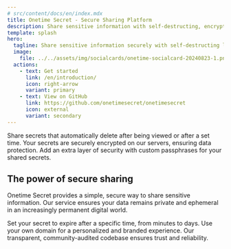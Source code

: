 ```yaml
---
# src/content/docs/en/index.mdx
title: Onetime Secret - Secure Sharing Platform
description: Share sensitive information with self-destructing, encrypted links that are viewable only once.
template: splash
hero:
  tagline: Share sensitive information securely with self-destructing links that are only viewable once.
  image:
    file: ../../assets/img/socialcards/onetime-socialcard-20240823-1.png
  actions:
    - text: Get started
      link: /en/introduction/
      icon: right-arrow
      variant: primary
    - text: View on GitHub
      link: https://github.com/onetimesecret/onetimesecret
      icon: external
      variant: secondary
---
```



<CardGrid stagger>
  <Card title="Self-destructing messages" icon="trash">
    Share secrets that automatically delete after being viewed or after a set time.
  </Card>
  <Card title="Server-side encryption" icon="lock-closed">
    Your secrets are securely encrypted on our servers, ensuring data protection.
  </Card>
  <Card title="Passphrase protection" icon="key">
    Add an extra layer of security with custom passphrases for your shared secrets.
  </Card>
</CardGrid>

## The power of secure sharing

Onetime Secret provides a simple, secure way to share sensitive information. Our service ensures your data remains private and ephemeral in an increasingly permanent digital world.

<CardGrid>
  <Card title="Customizable expiration" icon="clock">
    Set your secret to expire after a specific time, from minutes to days.
  </Card>
  <Card title="Custom domains" icon="globe">
    Use your own domain for a personalized and branded experience.
  </Card>
  <Card title="Open source" icon="github">
    Our transparent, community-audited codebase ensures trust and reliability.
  </Card>
</CardGrid>
